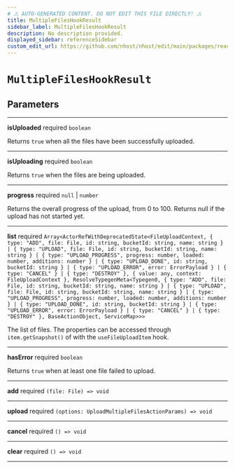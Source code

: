 ```yaml
---
# ⚠️ AUTO-GENERATED CONTENT. DO NOT EDIT THIS FILE DIRECTLY! ⚠️
title: MultipleFilesHookResult
sidebar_label: MultipleFilesHookResult
description: No description provided.
displayed_sidebar: referenceSidebar
custom_edit_url: https://github.com/nhost/nhost/edit/main/packages/react/src/useMultipleFilesUpload.ts#L33
---
```


# `MultipleFilesHookResult`

## Parameters

---

**<span className="parameter-name">isUploaded</span>** <span className="optional-status">required</span> `boolean`

Returns `true` when all the files have been successfully uploaded.

---

**<span className="parameter-name">isUploading</span>** <span className="optional-status">required</span> `boolean`

Returns `true` when the files are being uploaded.

---

**<span className="parameter-name">progress</span>** <span className="optional-status">required</span> `null` | `number`

Returns the overall progress of the upload, from 0 to 100. Returns null if the upload has not started yet.

---

**<span className="parameter-name">list</span>** <span className="optional-status">required</span> `Array<ActorRefWithDeprecatedState<FileUploadContext, { type: "ADD", file: File, id: string, bucketId: string, name: string } | { type: "UPLOAD", file: File, id: string, bucketId: string, name: string } | { type: "UPLOAD_PROGRESS", progress: number, loaded: number, additions: number } | { type: "UPLOAD_DONE", id: string, bucketId: string } | { type: "UPLOAD_ERROR", error: ErrorPayload } | { type: "CANCEL" } | { type: "DESTROY" }, { value: any, context: FileUploadContext }, ResolveTypegenMeta<Typegen0, { type: "ADD", file: File, id: string, bucketId: string, name: string } | { type: "UPLOAD", file: File, id: string, bucketId: string, name: string } | { type: "UPLOAD_PROGRESS", progress: number, loaded: number, additions: number } | { type: "UPLOAD_DONE", id: string, bucketId: string } | { type: "UPLOAD_ERROR", error: ErrorPayload } | { type: "CANCEL" } | { type: "DESTROY" }, BaseActionObject, ServiceMap>>>`

The list of files. The properties can be accessed through `item.getSnapshot()` of with the `useFileUploadItem` hook.

---

**<span className="parameter-name">hasError</span>** <span className="optional-status">required</span> `boolean`

Returns `true` when at least one file failed to upload.

---

**<span className="parameter-name">add</span>** <span className="optional-status">required</span> `(file: File) => void`

---

**<span className="parameter-name">upload</span>** <span className="optional-status">required</span> `(options: UploadMultipleFilesActionParams) => void`

---

**<span className="parameter-name">cancel</span>** <span className="optional-status">required</span> `() => void`

---

**<span className="parameter-name">clear</span>** <span className="optional-status">required</span> `() => void`

---
